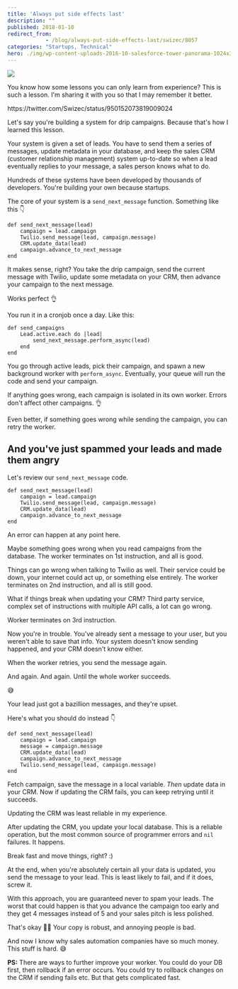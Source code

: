 ```yaml
---
title: 'Always put side effects last'
description: ""
published: 2018-01-10
redirect_from: 
            - /blog/always-put-side-effects-last/swizec/8057
categories: "Startups, Technical"
hero: ./img/wp-content-uploads-2016-10-salesforce-tower-panorama-1024x358.jpg
---
```

![](./img/wp-content-uploads-2016-10-salesforce-tower-panorama-1024x358.jpg)



You know how some lessons you can only learn from experience? This is such a lesson. I'm sharing it with you so that I may remember it better.



https&#x3A;//twitter.com/Swizec/status/950152073819009024



Let's say you're building a system for drip campaigns. Because that's how I learned this lesson.



Your system is given a set of leads. You have to send them a series of messages, update metadata in your database, and keep the sales CRM (customer relationship management) system up-to-date so when a lead eventually replies to your message, a sales person knows what to do.



Hundreds of these systems have been developed by thousands of developers. You're building your own because startups.



The core of your system is a `send_next_message` function. Something like this 👇



```
def send_next_message(lead)
    campaign = lead.campaign
    Twilio.send_message(lead, campaign.message)
    CRM.update_data(lead)
    campaign.advance_to_next_message
end
```



It makes sense, right? You take the drip campaign, send the current message with Twilio, update some metadata on your CRM, then advance your campaign to the next message.



Works perfect 👌



You run it in a cronjob once a day. Like this:



```
def send_campaigns
    Lead.active.each do |lead|
        send_next_message.perform_async(lead)
    end
end
```



You go through active leads, pick their campaign, and spawn a new background worker with `perform_async`. Eventually, your queue will run the code and send your campaign.



If anything goes wrong, each campaign is isolated in its own worker. Errors don't affect other campaigns. 👌



Even better, if something goes wrong while sending the campaign, you can retry the worker.



## And you've just spammed your leads and made them angry



Let's review our `send_next_message` code.



```
def send_next_message(lead)
    campaign = lead.campaign
    Twilio.send_message(lead, campaign.message)
    CRM.update_data(lead)
    campaign.advance_to_next_message
end
```



An error can happen at any point here.



Maybe something goes wrong when you read campaigns from the database. The worker terminates on 1st instruction, and all is good.



Things can go wrong when talking to Twilio as well. Their service could be down, your internet could act up, or something else entirely. The worker terminates on 2nd instruction, and all is still good.



What if things break when updating your CRM? Third party service, complex set of instructions with multiple API calls, a lot can go wrong.



Worker terminates on 3rd instruction.



Now you're in trouble. You've already sent a message to your user, but you weren't able to save that info. Your system doesn't know sending happened, and your CRM doesn't know either.



When the worker retries, you send the message again.



And again. And again. Until the whole worker succeeds.



😅



Your lead just got a bazillion messages, and they're upset.



Here's what you should do instead 👇



```
def send_next_message(lead)
    campaign = lead.campaign
    message = campaign.message
    CRM.update_data(lead)
    campaign.advance_to_next_message
    Twilio.send_message(lead, campaign.message)
end
```



Fetch campaign, save the message in a local variable. _Then_ update data in your CRM. Now if updating the CRM fails, you can keep retrying until it succeeds.



Updating the CRM was least reliable in my experience.



After updating the CRM, you update your local database. This is a reliable operation, but the most common source of programmer errors and `nil` failures. It happens.



Break fast and move things, right? :)



At the end, when you're absolutely certain all your data is updated, you send the message to your lead. This is least likely to fail, and if it does, screw it.



With this approach, you are guaranteed never to spam your leads. The worst that could happen is that you advance the campaign too early and they get 4 messages instead of 5 and your sales pitch is less polished.



That's okay 🙏🏻 Your copy is robust, and annoying people is bad.



And now I know why sales automation companies have so much money. This stuff is hard. 😅



**PS:** There are ways to further improve your worker. You could do your DB first, then rollback if an error occurs. You could try to rollback changes on the CRM if sending fails etc. But that gets complicated fast.